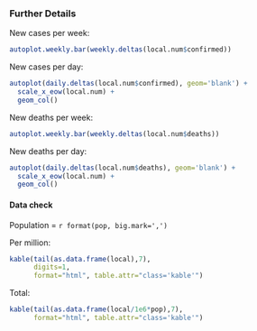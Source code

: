 
### Further Details

New cases per week:<br>
```r
autoplot.weekly.bar(weekly.deltas(local.num$confirmed))
```

New cases per day:<br>
```r
autoplot(daily.deltas(local.num$confirmed), geom='blank') +
  scale_x_eow(local.num) +
  geom_col()
```

New deaths per week:<br>
```r
autoplot.weekly.bar(weekly.deltas(local.num$deaths))
```

New deaths per day:<br>
```r
autoplot(daily.deltas(local.num$deaths), geom='blank') +
  scale_x_eow(local.num) +
  geom_col()
```

#### Data check

Population = `r format(pop, big.mark=',')`

<div>Per million:</div>
```r
kable(tail(as.data.frame(local),7),
      digits=1,
      format="html", table.attr="class='kable'")
```

<div>Total:</div>
```r
kable(tail(as.data.frame(local/1e6*pop),7),
      format="html", table.attr="class='kable'")
```

